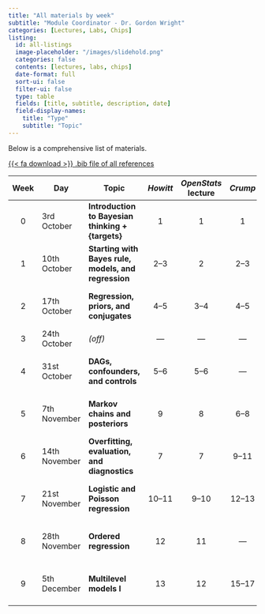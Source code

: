 ```yaml
---
title: "All materials by week"
subtitle: "Module Coordinator - Dr. Gordon Wright"
categories: [Lectures, Labs, Chips]
listing:
  id: all-listings
  image-placeholder: "/images/slidehold.png"
  categories: false
  contents: [lectures, labs, chips]
  date-format: full
  sort-ui: false
  filter-ui: false
  type: table
  fields: [title, subtitle, description, date]
  field-display-names:
    title: "Type"
    subtitle: "Topic"
---
```


Below is a comprehensive list of materials.

<p><a href="references.bib" class="btn btn-success" role="button">{{< fa download >}}
.bib file of all references</a></p>

| Week | Day           | Topic                                                | *Howitt* | *OpenStats* lecture | *Crump* |                              Lecture                              |                       Lab                       |
|:----:|---------------|------------------------------------------------------|:--------:|:-------------------:|:-------:|:-----------------------------------------------------------------:|:-----------------------------------------------:|
|  0   | 3rd October   | **Introduction to Bayesian thinking + {targets}**    |    1     |          1          |    1    | [{{< fa person-chalkboard >}}](/lectures/Lecture00/Lecture00.qmd) |                     no lab                      |
|  1   | 10th October  | **Starting with Bayes rule, models, and regression** |   2--3   |          2          |  2--3   | [{{< fa person-chalkboard >}}](/lectures/Lecture01/Lecture01.qmd) |                  free for all                   |
|  2   | 17th October  | **Regression, priors, and conjugates**               |   4--5   |        3--4         |  4--5   | [{{< fa person-chalkboard >}}](/lectures/Lecture02/Lecture02.qmd) | [{{< fa laptop-code >}}](/labs/Lab02/Lab02.qmd) |
|  3   | 24th October  | *(off)*                                              |   ---    |         ---         |   ---   |                                ---                                |                                                 |
|  4   | 31st October  | **DAGs, confounders, and controls**                  |   5--6   |        5--6         |   ---   | [{{< fa person-chalkboard >}}](/lectures/Lecture03/Lecture03.qmd) | [{{< fa laptop-code >}}](/labs/Lab03/Lab03.qmd) |
|  5   | 7th November  | **Markov chains and posteriors**                     |    9     |          8          |  6--8   | [{{< fa person-chalkboard >}}](/lectures/Lecture04/Lecture04.qmd) | [{{< fa laptop-code >}}](/labs/Lab04/Lab04.qmd) |
|  6   | 14th November | **Overfitting, evaluation, and diagnostics**         |    7     |          7          |  9--11  | [{{< fa person-chalkboard >}}](/lectures/Lecture05/Lecture05.qmd) | [{{< fa laptop-code >}}](/labs/Lab05/Lab05.qmd) |
|  7   | 21st November | **Logistic and Poisson regression**                  |  10--11  |        9--10        | 12--13  | [{{< fa person-chalkboard >}}](/lectures/Lecture06/Lecture06.qmd) | [{{< fa laptop-code >}}](/labs/Lab06/Lab06.qmd) |
|  8   | 28th November | **Ordered regression**                               |    12    |         11          |   ---   | [{{< fa person-chalkboard >}}](/lectures/Lecture07/Lecture07.qmd) | [{{< fa laptop-code >}}](/labs/Lab07/Lab07.qmd) |
|  9   | 5th December  | **Multilevel models I**                              |    13    |         12          | 15--17  | [{{< fa person-chalkboard >}}](/lectures/Lecture08/Lecture08.qmd) | [{{< fa laptop-code >}}](/labs/Lab08/Lab08.qmd) |

<!-- |  9   | October 27   | **Multilevel models I**                              |      13      |          12          |    15--17     | [{{< fa person-chalkboard >}}](/lectures/Lecture08/Lecture08.qmd) | [{{< fa laptop-code >}}](/labs/Lab08/Lab08.qmd) | -->

<!-- |  9   | October 27   | **Multilevel models I**                              |      13      |          12          |    15--17     | [{{< fa person-chalkboard >}}](/lectures/Lecture08/Lecture08.qmd) | [{{< fa laptop-code >}}](/labs/Lab08/Lab08.qmd) | -->

<!-- |  9   | October 27   | **Multilevel models I**                              |      13      |          12          |    15--17     | [{{< fa person-chalkboard >}}](/lectures/Lecture08/Lecture08.qmd) | [{{< fa laptop-code >}}](/labs/Lab08/Lab08.qmd) | -->

<!-- |  9   | October 27   | **Multilevel models I**                              |      13      |          12          |    15--17     | [{{< fa person-chalkboard >}}](/lectures/Lecture08/Lecture08.qmd) | [{{< fa laptop-code >}}](/labs/Lab08/Lab08.qmd) | -->

<!-- |  9   | October 27   | **Multilevel models I**                              |      13      |          12          |    15--17     | [{{< fa person-chalkboard >}}](/lectures/Lecture08/Lecture08.qmd) | [{{< fa laptop-code >}}](/labs/Lab08/Lab08.qmd) | -->

<!-- |  9   | October 27   | **Multilevel models I**                              |      13      |          12          |    15--17     | [{{< fa person-chalkboard >}}](/lectures/Lecture08/Lecture08.qmd) | [{{< fa laptop-code >}}](/labs/Lab08/Lab08.qmd) | -->

<!-- |  9   | October 27   | **Multilevel models I**                              |      13      |          12          |    15--17     | [{{< fa person-chalkboard >}}](/lectures/Lecture08/Lecture08.qmd) | [{{< fa laptop-code >}}](/labs/Lab08/Lab08.qmd) | -->

<!-- |  9   | October 27   | **Multilevel models I**                              |      13      |          12          |    15--17     | [{{< fa person-chalkboard >}}](/lectures/Lecture08/Lecture08.qmd) | [{{< fa laptop-code >}}](/labs/Lab08/Lab08.qmd) | -->

<!-- |  9   | October 27   | **Multilevel models I**                              |      13      |          12          |    15--17     | [{{< fa person-chalkboard >}}](/lectures/Lecture08/Lecture08.qmd) | [{{< fa laptop-code >}}](/labs/Lab08/Lab08.qmd) | -->

<!-- |  9   | October 27   | **Multilevel models I**                              |      13      |          12          |    15--17     | [{{< fa person-chalkboard >}}](/lectures/Lecture08/Lecture08.qmd) | [{{< fa laptop-code >}}](/labs/Lab08/Lab08.qmd) | -->

<!-- |  9   | October 27   | **Multilevel models I**                              |      13      |          12          |    15--17     | [{{< fa person-chalkboard >}}](/lectures/Lecture08/Lecture08.qmd) | [{{< fa laptop-code >}}](/labs/Lab08/Lab08.qmd) | -->

<!-- |  9   | October 27   | **Multilevel models I**                              |      13      |          12          |    15--17     | [{{< fa person-chalkboard >}}](/lectures/Lecture08/Lecture08.qmd) | [{{< fa laptop-code >}}](/labs/Lab08/Lab08.qmd) | -->

<!-- |  9   | October 27   | **Multilevel models I**                              |      13      |          12          |    15--17     | [{{< fa person-chalkboard >}}](/lectures/Lecture08/Lecture08.qmd) | [{{< fa laptop-code >}}](/labs/Lab08/Lab08.qmd) | -->

::: {#lectures-listings}
:::

::: {#labs-listings}
:::

::: {#chips-listings}
:::
